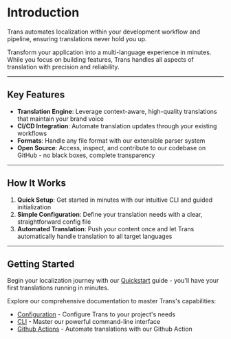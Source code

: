 # Introduction

Trans automates localization within your development workflow and pipeline, ensuring translations never hold you up.

Transform your application into a multi-language experience in minutes. While you focus on building features, Trans handles all aspects of translation with precision and reliability.

---

## Key Features

- **Translation Engine**: Leverage context-aware, high-quality translations that maintain your brand voice
- **CI/CD Integration**: Automate translation updates through your existing workflows
- **Formats**: Handle any file format with our extensible parser system
- **Open Source**: Access, inspect, and contribute to our codebase on GitHub - no black boxes, complete transparency

---

## How It Works

1. **Quick Setup**: Get started in minutes with our intuitive CLI and guided initialization
2. **Simple Configuration**: Define your translation needs with a clear, straightforward config file
3. **Automated Translation**: Push your content once and let Trans automatically handle translation to all target languages

---

## Getting Started

Begin your localization journey with our [Quickstart](/docs/quickstart) guide - you'll have your first translations running in minutes.

Explore our comprehensive documentation to master Trans's capabilities:

- [Configuration](/docs/configuration) - Configure Trans to your project's needs
- [CLI](/docs/cli) - Master our powerful command-line interface
- [Github Actions](/docs/github-actions) - Automate translations with our Github Action
